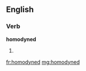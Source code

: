 ==English==

===Verb===
'''homodyned'''

# {{past of|[[homodyne]]}}

[[fr:homodyned]]
[[mg:homodyned]]